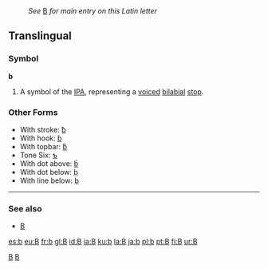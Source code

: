:''See'' [[B]] ''for main entry on this Latin letter''
==Translingual==

===Symbol===
'''b'''
# A symbol of the [[IPA]], representing a [[voiced]] [[bilabial]] [[stop]].

===Other Forms===
*With stroke: [[ƀ]]
*With hook: [[ɓ]]
*With topbar: [[ƃ]]
*Tone Six: [[ƅ]]
*With dot above: [[ḃ]]
*With dot below: [[ḅ]]
*With line below: [[ḇ]]

----
===See also===
*[[B]]

[[Category:Latin letters|B]]
[[Category:IPA symbols|B]]

[[es:b]]
[[eu:B]]
[[fr:b]]
[[gl:B]]
[[id:B]]
[[ia:B]]
[[ku:b]]
[[la:B]]
[[ja:b]]
[[pl:b]]
[[pt:B]]
[[fi:B]]
[[ur:B]]